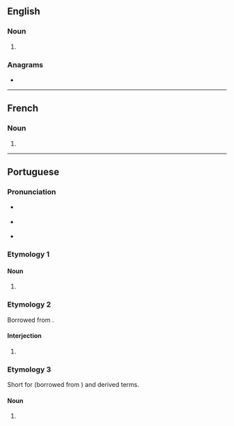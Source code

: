 {{also|Xis|XIs}}
==English==

===Noun===
{{head|en|noun form}}

# {{plural of|en|xi}}

===Anagrams===
* {{anagrams|en|a=isx|ISX|Six|six}}

----

==French==

===Noun===
{{head|fr|noun plural forms|g=m-p}}

# {{plural of|fr|xi}}

----

==Portuguese==

===Pronunciation===
* {{a|Brazil}} {{IPA|pt|/ˈʃis/}}
* {{a|Portugal}} {{IPA|pt|/ˈʃiʃ/}}
* {{rhymes|pt|is}}

===Etymology 1===

====Noun====
{{pt-noun|m|xis}}

# {{l|en|ex}} {{gloss|name of the Latin letter X, x}}

===Etymology 2===
Borrowed from {{bor|pt|en|cheese}}.

====Interjection====
{{pt-interj}}

# {{lb|pt|photography}} {{l|en|cheese}} {{gloss|said while being photographed}}

===Etymology 3===
Short for {{m|pt|xisburguer}} (borrowed from {{bor|pt|en|cheeseburger}}) and derived terms.

====Noun====
{{pt-noun|m|xis}}

# {{lb|pt|informal}} {{l|en|burger}} {{gloss|large sandwich with a patty}}

{{topics|pt|Latin letter names|Sandwiches}}